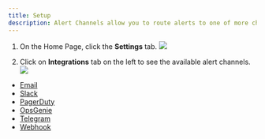 ```yaml
---
title: Setup
description: Alert Channels allow you to route alerts to one of more channels of your choice. We currently support the following channels
---
```


1. On the Home Page, click the **Settings** tab. 
![](/images/email-alert-channel.png)

2. Click on **Integrations** tab on the left to see the available alert channels.
![](/images/slack-alert-channel-1.png)

- [Email](/alerting/channels/email)
- [Slack](/alerting/channels/slack)
- [PagerDuty](/alerting/channels/pagerduty)
- [OpsGenie](/alerting/channels/opsgenie)
- [Telegram](/alerting/channels/telegram)
- [Webhook](/alerting/channels/webhook)